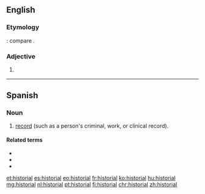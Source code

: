 ==English==

===Etymology===
{{etyl|la|en}} {{lena}} {{m|la|historialis}}: compare {{cog|fr|historial}}.

===Adjective===
{{en-adj}}

# {{obsolete form of|historical|lang=en}}
#: {{rfquotek|Chaucer}}

{{Webster 1913}}

----

==Spanish==

===Noun===
{{es-noun|m|es}}

# [[record]] (such as a person's criminal, work, or clinical record).

====Related terms====
* {{l|es|historia}}
* {{l|es|historico}}
* {{l|es|histriador}}

[[et:historial]]
[[es:historial]]
[[eo:historial]]
[[fr:historial]]
[[ko:historial]]
[[hu:historial]]
[[mg:historial]]
[[nl:historial]]
[[pt:historial]]
[[fi:historial]]
[[chr:historial]]
[[zh:historial]]